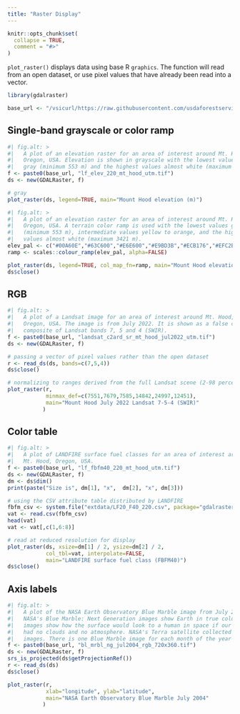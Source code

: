 ```yaml
---
title: "Raster Display"
---
```


```r
knitr::opts_chunk$set(
  collapse = TRUE,
  comment = "#>"
)
```

`plot_raster()` displays data using base R `graphics`. The function will read from an open dataset, or use pixel values that have already been read into a vector.

```r
library(gdalraster)

base_url <- "/vsicurl/https://raw.githubusercontent.com/usdaforestservice/gdalraster/main/sample-data/"
```

## Single-band grayscale or color ramp

```r
#| fig.alt: >
#|   A plot of an elevation raster for an area of interest around Mt. Hood,
#|   Oregon, USA. Elevation is shown in grayscale with the lowest values dark
#|   gray (minimum 553 m) and the highest values almost white (maximum 3421 m).
f <- paste0(base_url, "lf_elev_220_mt_hood_utm.tif")
ds <- new(GDALRaster, f)

# gray
plot_raster(ds, legend=TRUE, main="Mount Hood elevation (m)")
```

```r
#| fig.alt: >
#|   A plot of an elevation raster for an area of interest around Mt. Hood,
#|   Oregon, USA. A terrain color ramp is used with the lowest values green
#|   (minimum 553 m), intermediate values yellow to orange, and the highest
#|   values almost white (maximum 3421 m).
elev_pal <- c("#00A60E","#63C600","#E6E600","#E9BD3B","#ECB176","#EFC2B3","#F2F2F2")
ramp <- scales::colour_ramp(elev_pal, alpha=FALSE)

plot_raster(ds, legend=TRUE, col_map_fn=ramp, main="Mount Hood elevation (m)")
ds$close()
```

## RGB

```r
#| fig.alt: >
#|   A plot of a Landsat image for an area of interest around Mt. Hood,
#|   Oregon, USA. The image is from July 2022. It is shown as a false color
#|   composite of Landsat bands 7, 5 and 4 (SWIR).
f <- paste0(base_url, "landsat_c2ard_sr_mt_hood_jul2022_utm.tif")
ds <- new(GDALRaster, f)

# passing a vector of pixel values rather than the open dataset
r <- read_ds(ds, bands=c(7,5,4))
ds$close()

# normalizing to ranges derived from the full Landsat scene (2-98 percentiles)
plot_raster(r,
            minmax_def=c(7551,7679,7585,14842,24997,12451),
            main="Mount Hood July 2022 Landsat 7-5-4 (SWIR)"
           )
```

## Color table

```r
#| fig.alt: >
#|   A plot of LANDFIRE surface fuel classes for an area of interest around
#|   Mt. Hood, Oregon, USA.
f <- paste0(base_url, "lf_fbfm40_220_mt_hood_utm.tif")
ds <- new(GDALRaster, f)
dm <- ds$dim()
print(paste("Size is", dm[1], "x",  dm[2], "x", dm[3]))

# using the CSV attribute table distributed by LANDFIRE
fbfm_csv <- system.file("extdata/LF20_F40_220.csv", package="gdalraster")
vat <- read.csv(fbfm_csv)
head(vat)
vat <- vat[,c(1,6:8)]

# read at reduced resolution for display
plot_raster(ds, xsize=dm[1] / 2, ysize=dm[2] / 2,
			col_tbl=vat, interpolate=FALSE,
            main="LANDFIRE surface fuel class (FBFM40)")
ds$close()
```

## Axis labels

```r
#| fig.alt: >
#|   A plot of the NASA Earth Observatory Blue Marble image from July 2004.
#|   NASA's Blue Marble: Next Generation images show Earth in true color. The
#|   images show how the surface would look to a human in space if our world
#|   had no clouds and no atmosphere. NASA's Terra satellite collected these
#|   images. There is one Blue Marble image for each month of the year 2004.
f <- paste0(base_url, "bl_mrbl_ng_jul2004_rgb_720x360.tif")
ds <- new(GDALRaster, f)
srs_is_projected(ds$getProjectionRef())
r <- read_ds(ds)
ds$close()

plot_raster(r,
            xlab="longitude", ylab="latitude",
            main="NASA Earth Observatory Blue Marble July 2004"
           )
```

